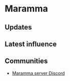 # Maramma

## Updates


<Updates channel="1015697415136870453" />

## Latest influence


<AeternumMap name="Maramma" />

## Communities

- [Maramma server Discord](https://discord.gg/maramma)
